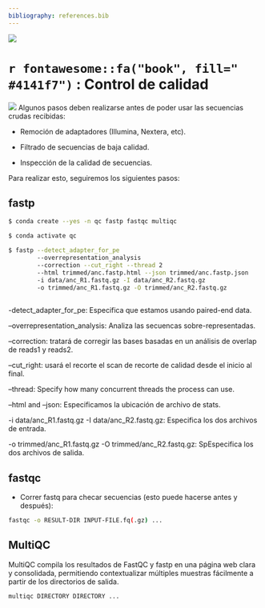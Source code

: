 ```yaml
---
bibliography: references.bib
---
```


![](img/foot.jpeg)

# `r fontawesome::fa("book", fill=" #4141f7")` : Control de calidad

```{=html}
<link href="
https://cdn.jsdelivr.net/npm/bootstrap-icons@1.11.1/font/bootstrap-icons.min.css
" rel="stylesheet">
```
![](img/Banner.jpg)
Algunos pasos deben realizarse antes de poder usar las secuencias crudas recibidas:


- Remoción de adaptadores (Illumina, Nextera, etc).

- Filtrado de secuencias de baja calidad.

- Inspección de la calidad de secuencias.



Para realizar esto, seguiremos los siguientes pasos:

## fastp

```bash
$ conda create --yes -n qc fastp fastqc multiqc

$ conda activate qc

$ fastp --detect_adapter_for_pe
        --overrepresentation_analysis
        --correction --cut_right --thread 2
        --html trimmed/anc.fastp.html --json trimmed/anc.fastp.json
        -i data/anc_R1.fastq.gz -I data/anc_R2.fastq.gz
        -o trimmed/anc_R1.fastq.gz -O trimmed/anc_R2.fastq.gz
        
```

-detect_adapter_for_pe: Especifica que estamos usando paired-end data.

--overrepresentation_analysis: Analiza las secuencas sobre-representadas.

--correction: tratará de corregir las bases basadas en un análisis de overlap de reads1 y reads2.

--cut_right: usará el recorte el scan de recorte de calidad desde el inicio al final. 

--thread: Specify how many concurrent threads the process can use.

--html and --json: Especificamos la ubicación de archivo de stats.

-i data/anc_R1.fastq.gz -I data/anc_R2.fastq.gz: Especifica los dos archivos de entrada.

-o trimmed/anc_R1.fastq.gz -O trimmed/anc_R2.fastq.gz: SpEspecifica los dos archivos de salida. 


## fastqc

- Correr fastq para checar secuencias (esto puede hacerse antes y después):

```bash
fastqc -o RESULT-DIR INPUT-FILE.fq(.gz) ...
```


## MultiQC

MultiQC compila los resultados de FastQC y fastp en una página web clara y consolidada, permitiendo contextualizar múltiples muestras fácilmente a partir de los directorios de salida.

```bash
multiqc DIRECTORY DIRECTORY ...
```


